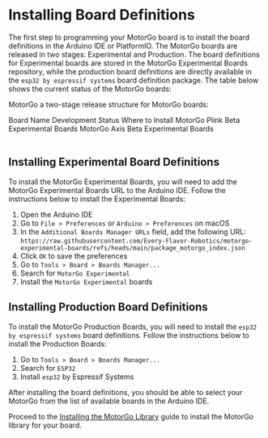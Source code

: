 

# Installing Board Definitions

The first step to programming your MotorGo board is to install the board definitions in the Arduino IDE or PlatformIO. The MotorGo boards are released in two stages: Experimental and Production. The board definitions for Experimental boards are stored in the MotorGo Experimental Boards repository, while the production board definitions are directly available in the `esp32 by espressif systems` board definition package. The table below shows the current status of the MotorGo boards:



MotorGo a two-stage release structure for MotorGo boards:
<Table>
  <thead>
    <Table.Tr>
      <Table.Th>Board Name</Table.Th>
      <Table.Th>Development Status</Table.Th>
      <Table.Th>Where to Install</Table.Th>
    </Table.Tr>
  </thead>
  <tbody>
    <Table.Tr>
      <Table.Td>MotorGo Plink</Table.Td>
      <Table.Td>Beta</Table.Td>
      <Table.Td>Experimental Boards</Table.Td>
    </Table.Tr>
    <Table.Tr>
      <Table.Td>MotorGo Axis</Table.Td>
      <Table.Td>Beta</Table.Td>
      <Table.Td>Experimental Boards</Table.Td>
    </Table.Tr>
  </tbody>
</Table>

## Installing Experimental Board Definitions

To install the MotorGo Experimental Boards, you will need to add the MotorGo Experimental Boards URL to the Arduino IDE. Follow the instructions below to install the Experimental Boards:

1. Open the Arduino IDE
2. Go to `File > Preferences` or `Arduino > Preferences` on macOS
3. In the `Additional Boards Manager URLs` field, add the following URL: `https://raw.githubusercontent.com/Every-Flavor-Robotics/motorgo-experimental-boards/refs/heads/main/package_motorgo_index.json`
4. Click `OK` to save the preferences
5. Go to `Tools > Board > Boards Manager...`
6. Search for `MotorGo Experimental`
7. Install the `MotorGo Experimental` boards

## Installing Production Board Definitions

To install the MotorGo Production Boards, you will need to install the `esp32 by espressif systems` board definitions. Follow the instructions below to install the Production Boards:

1. Go to `Tools > Board > Boards Manager...`
2. Search for `ESP32`
3. Install `esp32` by Espressif Systems

After installing the board definitions, you should be able to select your MotorGo from the list of available boards in the Arduino IDE.

Proceed to the [Installing the MotorGo Library](/standalone_mode/library_setup) guide to install the MotorGo library for your board.






